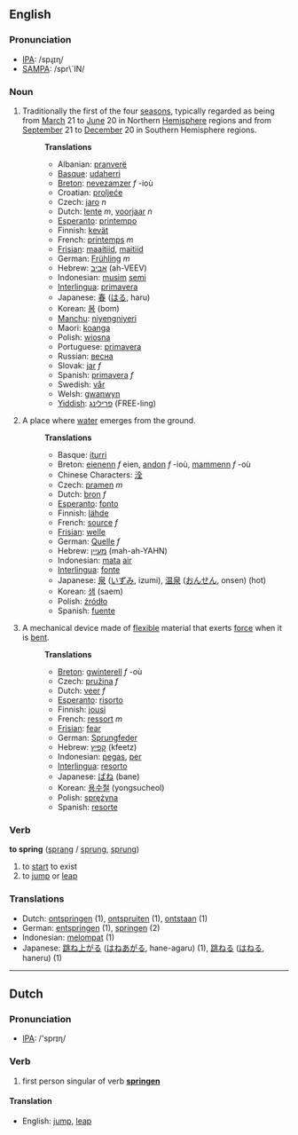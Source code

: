 ==English==
=== Pronunciation ===
*[[w:IPA|IPA]]: /spɻɪɳ/
*[[w:SAMPA|SAMPA]]: /spr\`IN/

===Noun===
# Traditionally the first of the four [[season]]s, typically regarded as being from [[March]] 21 to [[June]] 20 in Northern [[Hemisphere]] regions and from [[September]] 21 to [[December]] 20 in Southern Hemisphere regions.
#:'''Translations'''
#:*Albanian: [[pranverë]]
#:*[[Basque]]: [[udaherri]]
#:*[[Breton]]: [[nevezamzer]] ''f'' -ioù
#:*Croatian: [[proljeće]]
#:*Czech: [[jaro]]    ''n''
#:*Dutch: [[lente]] ''m'', [[voorjaar]] ''n''
#:*[[Esperanto]]: [[printempo]]
#:*Finnish: [[kevät]]
#:*French: [[printemps]] ''m''
#:*[[Frisian]]: [[maaitiid]], [[maitiid]]
#:*German: [[Frühling]] ''m''
#:*Hebrew: [[אביב]] (ah-VEEV)
#:*Indonesian: [[musim]] [[semi]]
#:*[[Interlingua]]: [[primavera]]
#:*Japanese: [[春]] ([[はる]], haru)
#:*Korean: [[봄]] (bom)
#:*[[Manchu]]: [[niyengniyeri]]
#:*Maori: [[koanga]]
#:*Polish: [[wiosna]]
#:*Portuguese: [[primavera]]
#:*Russian: [[весна]]
#:*Slovak: [[jar]] ''f''
#:*Spanish: [[primavera]] ''f''
#:*Swedish: [[vår]]
#:*Welsh: [[gwanwyn]]
#:*[[Yiddish]]: [[פרילינג]] (FREE-ling)
# A place where [[water]] emerges from the ground.
#:'''Translations'''
#:*Basque: [[iturri]]
#:*Breton: [[eienenn]] ''f'' eien, [[andon]] ''f'' -ioù, [[mammenn]] ''f'' -où
#:*Chinese Characters: [[洤]]
#:*Czech: [[pramen]]  ''m''
#:*Dutch: [[bron]] ''f''
#:*[[Esperanto]]: [[fonto]]
#:*Finnish: [[lähde]]
#:*French: [[source]] ''f''
#:*[[Frisian]]: [[welle]]
#:*German: [[Quelle]] ''f''
#:*Hebrew: [[מעיין]] (mah-ah-YAHN)
#:*Indonesian: [[mata]] [[air]]
#:*[[Interlingua]]: [[fonte]]
#:*Japanese: [[泉]] ([[いずみ]], izumi), [[温泉]] ([[おんせん]], onsen) (hot)
#:*Korean: [[샘]] (saem)
#:*Polish: [[źródło]]
#:*Spanish: [[fuente]]
# A mechanical device made of [[flexible]] material that exerts [[force]] when it is [[bend|bent]].
#:'''Translations'''
#:*[[Breton]]: [[gwinterell]] ''f'' -où
#:*Czech: [[pružina]]  ''f''
#:*Dutch: [[veer]] ''f''
#:*[[Esperanto]]: [[risorto]]
#:*Finnish: [[jousi]]
#:*French: [[ressort]] ''m''
#:*[[Frisian]]: [[fear]]
#:*German: [[Sprungfeder]]
#:*Hebrew: [[קפיץ]] (kfeetz)
#:*Indonesian: [[pegas]], [[per]]
#:*[[Interlingua]]: [[resorto]]
#:*Japanese: [[ばね]] (bane)
#:*Korean: [[용수철]] (yongsucheol)
#:*Polish: [[sprężyna]]
#:*Spanish: [[resorte]]

=== Verb ===
'''to spring''' ([[sprang]] / [[sprung]], [[sprung]])

# to [[start]] to exist
# to [[jump]] or [[leap]]

=== Translations ===
*Dutch: [[ontspringen]] (1), [[ontspruiten]] (1), [[ontstaan]] (1)
*German: [[entspringen]] (1), [[springen]] (2)
*Indonesian: [[lompat|melompat]] (1)
*Japanese: [[跳ね上がる]] ([[はねあがる]], hane-agaru) (1), [[跳ねる]] ([[はねる]], haneru) (1)

----

==Dutch==

=== Pronunciation ===
*[[w:IPA|IPA]]: /'sprɪɳ/

=== Verb ===

# first person singular of verb '''[[springen]]'''

====Translation====
*English: [[jump]], [[leap]]